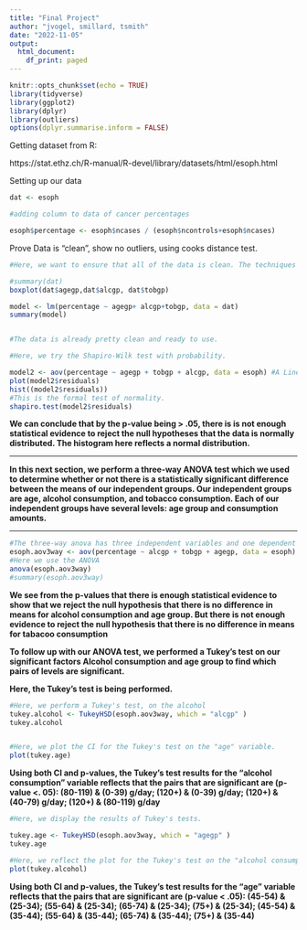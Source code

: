 ```yaml
---
title: "Final Project"
author: "jvogel, smillard, tsmith"
date: "2022-11-05"
output:
  html_document:
    df_print: paged
---
```


```r
knitr::opts_chunk$set(echo = TRUE)
library(tidyverse)
library(ggplot2)
library(dplyr)
library(outliers)
options(dplyr.summarise.inform = FALSE)
```

Getting dataset from R:

https://stat.ethz.ch/R-manual/R-devel/library/datasets/html/esoph.html

Setting up our data

```r
dat <- esoph

#adding column to data of cancer percentages

esoph$percentage <- esoph$ncases / (esoph$ncontrols+esoph$ncases)

```

Prove Data is "clean", show no outliers, using cooks distance test.

```r

#Here, we want to ensure that all of the data is clean. The techniques can help spot irregularities in the data.

#summary(dat)
boxplot(dat$agegp,dat$alcgp, dat$tobgp)

model <- lm(percentage ~ agegp+ alcgp+tobgp, data = dat)
summary(model)


#The data is already pretty clean and ready to use.
```



```r
#Here, we try the Shapiro-Wilk test with probability.

model2 <- aov(percentage ~ agegp + tobgp + alcgp, data = esoph) #A Linear model is created in order to apply ANOVA test.
plot(model2$residuals)
hist((model2$residuals))
#This is the formal test of normality.
shapiro.test(model2$residuals)
```

**We can conclude that by the p-value being > .05,  there is is not enough statistical evidence to reject the null hypotheses that the data is normally distributed. The histogram here reflects a normal distribution.**

-----------------

**In this next section, we perform a  three-way ANOVA test which we used to determine whether or not there is a statistically significant difference between the means of our independent groups. Our independent groups are age, alcohol consumption, and tobacco consumption. Each of our independent groups have several levels: age group and consumption amounts.**



----------------



```r
#The three-way anova has three independent variables and one dependent variable.
esoph.aov3way <- aov(percentage ~ alcgp + tobgp + agegp, data = esoph)
#Here we use the ANOVA
anova(esoph.aov3way)
#summary(esoph.aov3way)
```

**We see from the p-values that there is enough statistical evidence to show that we reject the null hypothesis that there is no difference in means for alcohol consumption and age group. But there is not enough evidence to reject the null hypothesis that there is no difference in means for tabacoo consumption**

**To follow up with our ANOVA test, we performed a Tukey's test on our significant factors Alcohol consumption and age group to find which pairs of levels are significant.**

**Here, the Tukey's test is being performed.**

```r
#Here, we perform a Tukey's test, on the alcohol
tukey.alcohol <- TukeyHSD(esoph.aov3way, which = "alcgp" )
tukey.alcohol


#Here, we plot the CI for the Tukey's test on the "age" variable.
plot(tukey.age)
```
**Using both CI and p-values, the Tukey's test results for the "alcohol consumption" variable reflects that the pairs that are significant are (p-value <. 05): (80-119) & (0-39) g/day; (120+) & (0-39) g/day; (120+) & (40-79) g/day; (120+) & (80-119) g/day** 

```r
#Here, we display the results of Tukey's tests.

tukey.age <- TukeyHSD(esoph.aov3way, which = "agegp" )
tukey.age

#Here, we reflect the plot for the Tukey's test on the "alcohol consumption" variable.
plot(tukey.alcohol)

```

**Using both CI and p-values, the Tukey's test results for the "age" variable reflects that the pairs that are significant are (p-value < .05): (45-54) & (25-34); (55-64) & (25-34); (65-74) & (25-34); (75+) & (25-34); (45-54) & (35-44); (55-64) & (35-44); (65-74) & (35-44); (75+) & (35-44)**
